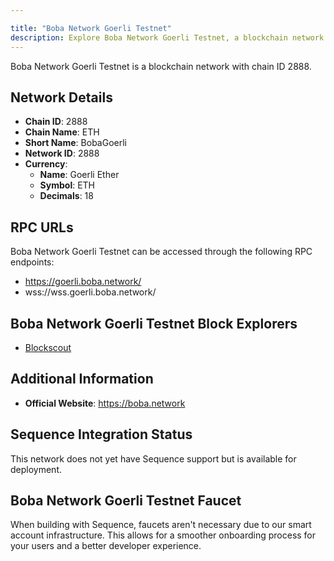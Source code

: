 ```yaml
---

title: "Boba Network Goerli Testnet"
description: Explore Boba Network Goerli Testnet, a blockchain network with chain ID 2888. Learn about its native currency, Goerli Ether, and how to interact with the network.
---
```




Boba Network Goerli Testnet is a blockchain network with chain ID 2888.

## Network Details

- **Chain ID**: 2888
- **Chain Name**: ETH
- **Short Name**: BobaGoerli
- **Network ID**: 2888
- **Currency**: 
  - **Name**: Goerli Ether
  - **Symbol**: ETH
  - **Decimals**: 18

## RPC URLs

Boba Network Goerli Testnet can be accessed through the following RPC endpoints:

- https://goerli.boba.network/
- wss://wss.goerli.boba.network/

## Boba Network Goerli Testnet Block Explorers

- [Blockscout](https://testnet.bobascan.com)

## Additional Information

- **Official Website**: https://boba.network

## Sequence Integration Status

This network does not yet have Sequence support but is available for deployment.

## Boba Network Goerli Testnet Faucet

When building with Sequence, faucets aren't necessary due to our smart account infrastructure. This allows for a smoother onboarding process for your users and a better developer experience.
